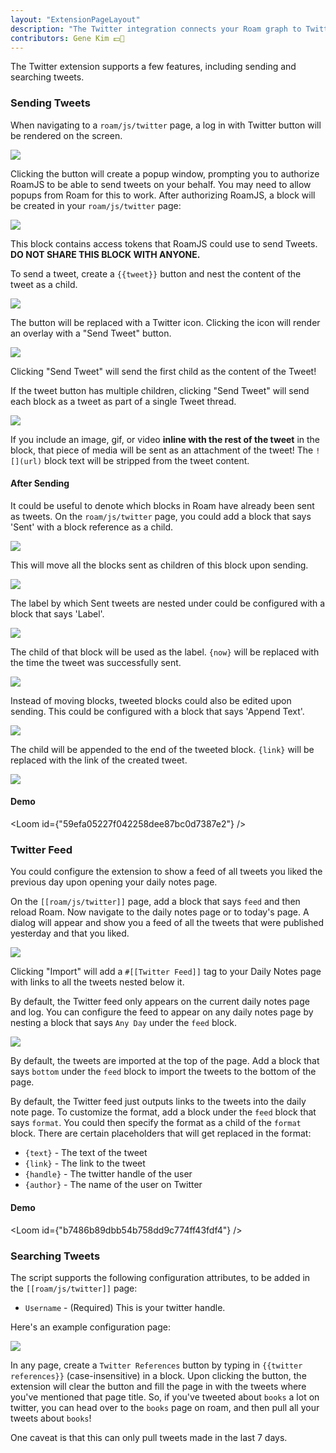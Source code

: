 ```yaml
---
layout: "ExtensionPageLayout"
description: "The Twitter integration connects your Roam graph to Twitter!"
contributors: Gene Kim 💵📓
---
```



The Twitter extension supports a few features, including sending and searching tweets.

### Sending Tweets

When navigating to a `roam/js/twitter` page, a log in with Twitter button will be rendered on the screen.

![](/images/twitter-login.png)

Clicking the button will create a popup window, prompting you to authorize RoamJS to be able to send tweets on your behalf. You may need to allow popups from Roam for this to work. After authorizing RoamJS, a block will be created in your `roam/js/twitter` page:

![](/images/twitter-oauth.png)

This block contains access tokens that RoamJS could use to send Tweets. **DO NOT SHARE THIS BLOCK WITH ANYONE.**

To send a tweet, create a `{{tweet}}` button and nest the content of the tweet as a child.

![](/images/twitter-block.png)

The button will be replaced with a Twitter icon. Clicking the icon will render an overlay with a "Send Tweet" button.

![](/images/tweet-overlay.png)

Clicking "Send Tweet" will send the first child as the content of the Tweet!

If the tweet button has multiple children, clicking "Send Tweet" will send each block as a tweet as part of a single Tweet thread.

![](/images/tweet-thread.png)

If you include an image, gif, or video **inline with the rest of the tweet** in the block, that piece of media will be sent as an attachment of the tweet! The `![](url)` block text will be stripped from the tweet content.

#### After Sending

It could be useful to denote which blocks in Roam have already been sent as tweets. On the `roam/js/twitter` page, you could add a block that says 'Sent' with a block reference as a child.

![](/images/tweet-sent.png)

This will move all the blocks sent as children of this block upon sending.

![](/images/tweet-nest.png)

The label by which Sent tweets are nested under could be configured with a block that says 'Label'.

![](/images/tweet-label-config.png)

The child of that block will be used as the label. `{now}` will be replaced with the time the tweet was successfully sent.

![](/images/tweet-label.png)

Instead of moving blocks, tweeted blocks could also be edited upon sending. This could be configured with a block that says 'Append Text'.

![](/images/tweet-append-config.png)

The child will be appended to the end of the tweeted block. `{link}` will be replaced with the link of the created tweet.

![](/images/tweet-append.png)

#### Demo

<Loom id={"59efa05227f042258dee87bc0d7387e2"} />

### Twitter Feed

You could configure the extension to show a feed of all tweets you liked the previous day upon opening your daily notes page.

On the `[[roam/js/twitter]]` page, add a block that says `feed` and then reload Roam. Now navigate to the daily notes page or to today's page. A dialog will appear and show you a feed of all the tweets that were published yesterday and that you liked.

![](/images/twitter-feed.png)

Clicking "Import" will add a `#[[Twitter Feed]]` tag to your Daily Notes page with links to all the tweets nested below it.

By default, the Twitter feed only appears on the current daily notes page and log. You can configure the feed to appear on any daily notes page by nesting a block that says `Any Day` under the `feed` block.

![](/images/twitter-anyday.png)

By default, the tweets are imported at the top of the page. Add a block that says `bottom` under the `feed` block to import the tweets to the bottom of the page.

By default, the Twitter feed just outputs links to the tweets into the daily note page. To customize the format, add a block under the `feed` block that says `format`. You could then specify the format as a child of the `format` block. There are certain placeholders that will get replaced in the format:
- `{text}` - The text of the tweet
- `{link}` - The link to the tweet
- `{handle}` - The twitter handle of the user
- `{author}` - The name of the user on Twitter

#### Demo

<Loom id={"b7486b89dbb54b758dd9c774ff43fdf4"} />

### Searching Tweets

The script supports the following configuration attributes, to be added in the `[[roam/js/twitter]]` page:

- `Username` - (Required) This is your twitter handle.

Here's an example configuration page:

![](/images/twitter-config.png)

In any page, create a `Twitter References` button by typing in `{{twitter references}}` (case-insensitive) in a block. Upon clicking the button, the extension will clear the button and fill the page in with the tweets where you've mentioned that page title. So, if you've tweeted about `books` a lot on twitter, you can head over to the `books` page on roam, and then pull all your tweets about `books`!

One caveat is that this can only pull tweets made in the last 7 days.
